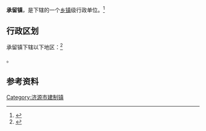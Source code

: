 {{中国乡级行政区|41/90/01/103/000}}

'''承留镇'''，是{{PRC admin/fullname|41/90/01/103/000|3}}下辖的一个[[乡镇|乡镇]]级行政单位。<ref>{{PRC admin/ref sgc|{{PRC admin/parent|41/90/01/103/000}}}}</ref>

== 行政区划 ==

承留镇下辖以下地区：<ref>{{PRC admin/ref sgc|41/90/01/103/000}}</ref>

{{PRC admin/children|41/90/01/103/000}}。

== 参考资料 ==

{{reflist}}

{{河南省济源市行政区划}}
{{河南行政区划小作品}}
[[Category:济源市建制镇|Category:济源市建制镇]]
